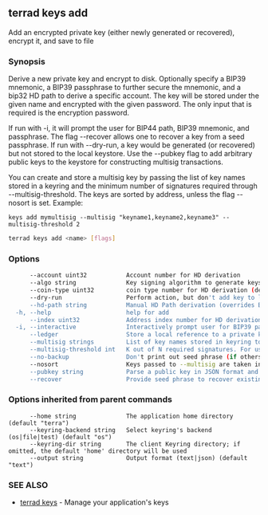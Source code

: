 ## terrad keys add

Add an encrypted private key (either newly generated or recovered), encrypt it, and save to <name> file

### Synopsis

Derive a new private key and encrypt to disk.
Optionally specify a BIP39 mnemonic, a BIP39 passphrase to further secure the mnemonic,
and a bip32 HD path to derive a specific account. The key will be stored under the given name
and encrypted with the given password. The only input that is required is the encryption password.

If run with -i, it will prompt the user for BIP44 path, BIP39 mnemonic, and passphrase.
The flag --recover allows one to recover a key from a seed passphrase.
If run with --dry-run, a key would be generated (or recovered) but not stored to the
local keystore.
Use the --pubkey flag to add arbitrary public keys to the keystore for constructing
multisig transactions.

You can create and store a multisig key by passing the list of key names stored in a keyring
and the minimum number of signatures required through --multisig-threshold. The keys are
sorted by address, unless the flag --nosort is set.
Example:

    keys add mymultisig --multisig "keyname1,keyname2,keyname3" --multisig-threshold 2


```sh Terrad
terrad keys add <name> [flags]
```

### Options

```sh Terrad
      --account uint32           Account number for HD derivation
      --algo string              Key signing algorithm to generate keys for (default "secp256k1")
      --coin-type uint32         coin type number for HD derivation (default 330)
      --dry-run                  Perform action, but don't add key to local keystore
      --hd-path string           Manual HD Path derivation (overrides BIP44 config)
  -h, --help                     help for add
      --index uint32             Address index number for HD derivation
  -i, --interactive              Interactively prompt user for BIP39 passphrase and mnemonic
      --ledger                   Store a local reference to a private key on a Ledger device
      --multisig strings         List of key names stored in keyring to construct a public legacy multisig key
      --multisig-threshold int   K out of N required signatures. For use in conjunction with --multisig (default 1)
      --no-backup                Don't print out seed phrase (if others are watching the terminal)
      --nosort                   Keys passed to --multisig are taken in the order they're supplied
      --pubkey string            Parse a public key in JSON format and saves key info to <name> file.
      --recover                  Provide seed phrase to recover existing key instead of creating
```

### Options inherited from parent commands

```
      --home string              The application home directory (default "terra")
      --keyring-backend string   Select keyring's backend (os|file|test) (default "os")
      --keyring-dir string       The client Keyring directory; if omitted, the default 'home' directory will be used
      --output string            Output format (text|json) (default "text")
```

### SEE ALSO

* [terrad keys](terrad_keys.md)	 - Manage your application's keys


